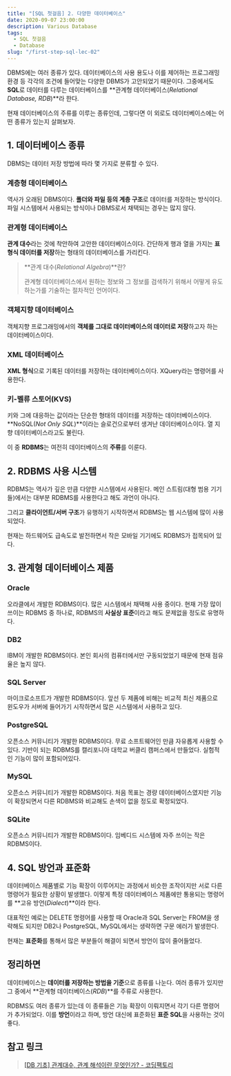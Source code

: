 ```yaml
---
title: "[SQL 첫걸음] 2. 다양한 데이터베이스"
date: 2020-09-07 23:00:00
description: Various Database
tags:
  - SQL 첫걸음
  - Database
slug: "/first-step-sql-lec-02"
---
```


DBMS에는 여러 종류가 있다. 데이터베이스의 사용 용도나 이를 제어하는 프로그래밍 환경 등 각각의 조건에 들어맞는 다양한 DBMS가 고안되었기 때문이다. 그중에서도 **SQL**로 데이터를 다루는 데이터베이스를 **관계형 데이터베이스(*Relational Database, RDB*)**라 한다.

현재 데이터베이스의 주류를 이루는 종류인데, 그렇다면 이 외로도 데이터베이스에는 어떤 종류가 있는지 살펴보자.

## 1. 데이터베이스 종류

DBMS는 데이터 저장 방법에 따라 몇 가지로 분류할 수 있다.

### 계층형 데이터베이스

역사가 오래된 DBMS이다. **폴더와 파일 등의 계층 구조**로 데이터를 저장하는 방식이다. 파일 시스템에서 사용되는 방식이나 DBMS로서 채택되는 경우는 많지 않다.

### 관계형 데이터베이스

**관계 대수**라는 것에 착안하여 고안한 데이터베이스이다. 간단하게 행과 열을 가지는 **표 형식 데이터를 저장**하는 형태의 데이터베이스를 가리킨다.

> **관계 대수(*Relational Algebra*)**란?
>
> 관계형 데이터베이스에서 원하는 정보와 그 정보를 검색하기 위해서 어떻게 유도하는가를 기술하는 절차적인 언어이다.

### 객체지향 데이터베이스

객체지향 프로그래밍에서의 **객체를 그대로 데이터베이스의 데이터로 저장**하고자 하는 데이터베이스이다.

### XML 데이터베이스

**XML 형식**으로 기록된 데이터를 저장하는 데이터베이스이다. XQuery라는 명령어를 사용한다.

### 키-벨류 스토어(KVS)

키와 그에 대응하는 값이라는 단순한 형태의 데이터를 저장하는 데이터베이스이다. **NoSQL(*Not Only SQL*)**이라는 슬로건으로부터 생겨난 데이터베이스이다. 열 지향 데이터베이스라고도 불린다.

이 중 **RDBMS**는 여전히 데이터베이스의 **주류**를 이룬다.

## 2. RDBMS 사용 시스템

RDBMS는 역사가 깊은 만큼 다양한 시스템에서 사용된다. 메인 스트림(대형 범용 기기들)에서는 대부분 RDBMS를 사용한다고 해도 과언이 아니다.

그리고 **클라이언트/서버 구조**가 유행하기 시작하면서 RDBMS는 웹 시스템에 많이 사용되었다.

현재는 하드웨어도 급속도로 발전하면서 작은 모바일 기기에도 RDBMS가 접목되어 있다.

## 3. 관계형 데이터베이스 제품

### Oracle

오라클에서 개발한 RDBMS이다. 많은 시스템에서 채택해 사용 중이다. 현재 가장 많이 쓰이는 RDBMS 중 하나로, RDBMS의 **사실상 표준**이라고 해도 문제없을 정도로 유명하다.

### DB2

IBM이 개발한 RDBMS이다. 본인 회사의 컴퓨터에서만 구동되었었기 때문에 현재 점유율은 높지 않다.

### SQL Server

마이크로소프트가 개발한 RDBMS이다. 앞선 두 제품에 비해는 비교적 최신 제품으로 윈도우가 서버에 들어가기 시작하면서 많은 시스템에서 사용하고 있다.

### PostgreSQL

오픈소스 커뮤니티가 개발한 RDBMS이다. 무료 소프트웨어인 만큼 자유롭게 사용할 수 있다. 기반이 되는 RDBMS를 캘리포니아 대학교 버클리 캠퍼스에서 만들었다. 실험적인 기능이 많이 포함되어있다.

### MySQL

오픈소스 커뮤니티가 개발한 RDBMS이다. 처음 목표는 경량 데이터베이스였지만 기능이 확장되면서 다른 RDBMS와 비교해도 손색이 없을 정도로 확정되었다.

### SQLite

오픈소스 커뮤니티가 개발한 RDBMS이다. 임베디드 시스템에 자주 쓰이는 작은 RDBMS이다.

## 4. SQL 방언과 표준화

데이터베이스 제품별로 기능 확장이 이루어지는 과정에서 비슷한 조작이지만 서로 다른 명령어가 필요한 상황이 발생했다. 이렇게 특정 데이터베이스 제품에만 통용되는 명령어를 **고유 방언(*Dialect*)**이라 한다.

대표적인 예로는 DELETE 명령어를 사용할 때 Oracle과 SQL Server는 FROM을 생략해도 되지만 DB2나 PostgreSQL, MySQL에서는 생략하면 구문 에러가 발생한다.

현재는 **표준화**를 통해서 많은 부분들이 해결이 되면서 방언이 많이 줄어들었다.

## 정리하면

데이터베이스는 **데이터를 저장하는 방법을 기준**으로 종류를 나눈다. 여러 종류가 있지만 그 중에서 **관계형 데이터베이스(*RDB*)**를 주류로 사용한다.

RDBMS도 여러 종류가 있는데 이 종류들은 기능 확장이 이뤄지면서 각기 다른 명령어가 추가되었다. 이를 **방언**이라고 하며, 방언 대신에 표준화된 **표준 SQL**을 사용하는 것이 좋다.

## 참고 링크

> [[DB 기초] 관계대수, 관계 해석이란 무엇인가? - 코딩팩토리](https://coding-factory.tistory.com/222)